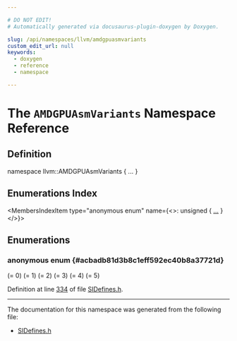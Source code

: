 ```yaml
---

# DO NOT EDIT!
# Automatically generated via docusaurus-plugin-doxygen by Doxygen.

slug: /api/namespaces/llvm/amdgpuasmvariants
custom_edit_url: null
keywords:
  - doxygen
  - reference
  - namespace

---
```





# The `AMDGPUAsmVariants` Namespace Reference

<DoxygenPage pluginConfig={pluginConfig}>



## Definition

<CodeBlock>namespace llvm::AMDGPUAsmVariants &#123; ... &#125;</CodeBlock>

## Enumerations Index

<MembersIndex>

<MembersIndexItem
  type="anonymous enum"
  name={<>: unsigned &#123; <a href="#acbadb81d3b8c1eff592ec40b8a37721d">...</a> &#125;</>}>
</MembersIndexItem>

</MembersIndex>


<SectionDefinition>

## Enumerations

### anonymous enum  {#acbadb81d3b8c1eff592ec40b8a37721d}

<MemberDefinition
  prototype="anonymous enum : unsigned">

<EnumerationList title="Enumeration values">

<Link id="acbadb81d3b8c1eff592ec40b8a37721daa64856c91898815a78f67a6cf84c646d" />
<EnumerationListItem name="DEFAULT">
 (= 0)
</EnumerationListItem>

<Link id="acbadb81d3b8c1eff592ec40b8a37721da94c0dc1d806f9998c5bafdc9c6a99dbd" />
<EnumerationListItem name="VOP3">
 (= 1)
</EnumerationListItem>

<Link id="acbadb81d3b8c1eff592ec40b8a37721da7c1d851117b08a78306bee251c6c966b" />
<EnumerationListItem name="SDWA">
 (= 2)
</EnumerationListItem>

<Link id="acbadb81d3b8c1eff592ec40b8a37721da6d772c7e4b2dbd7bc0eb7c3a83b55e35" />
<EnumerationListItem name="SDWA9">
 (= 3)
</EnumerationListItem>

<Link id="acbadb81d3b8c1eff592ec40b8a37721da1dbebe696d317896d0ede1bb630b09a8" />
<EnumerationListItem name="DPP">
 (= 4)
</EnumerationListItem>

<Link id="acbadb81d3b8c1eff592ec40b8a37721da3bbbc0f34852c8f0b1300d85592b9dc2" />
<EnumerationListItem name="VOP3_DPP">
 (= 5)
</EnumerationListItem>

</EnumerationList>

Definition at line <a href="/docs/api/files/lib/lib/target/lib/target/amdgpu/sidefines-h/#l00334">334</a> of file <a href="/docs/api/files/lib/lib/target/lib/target/amdgpu/sidefines-h">SIDefines.h</a>.
</MemberDefinition>

</SectionDefinition>

<hr/>

The documentation for this namespace was generated from the following file:

<ul>
<li><a href="/docs/api/files/lib/lib/target/lib/target/amdgpu/sidefines-h">SIDefines.h</a></li>
</ul>

</DoxygenPage>
